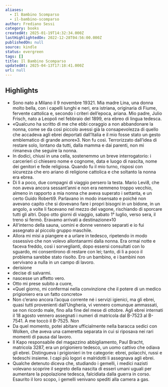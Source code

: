 ```yaml
---
aliases:
  - Il Bambino Scomparso
  - il-bambino-scomparso
author: Frediano Sessi
category: books
createdAt: 2025-01-19T14:32:34.000Z
lastHighlightedOn: 2022-12-28T04:56:00.000Z
publishedOn: null
source: kindle
status: evergreen
tags: []
title: Il Bambino Scomparso
updatedAt: 2025-04-13T17:18:41.000Z
url: null
---
```

## Highlights

- Sono nato a Milano il 9 novembre 19321. Mia madre Lina, una donna molto bella, con i capelli lunghi e neri, era istriana, originaria di Fiume, fervente cattolica e, secondo i criteri dell’epoca, ariana. Mio padre, Julio Frisch, nato a Leopoli nel febbraio del 1899, era ebreo di lingua tedesca.
- «Qualcuno ha scritto di me che ebbi coraggio a non abbandonare la nonna, come se da così piccolo avessi già la consapevolezza di quello che accadeva agli ebrei deportati dall’Italia e il mio fosse stato un gesto emblematico di grande amore»3. Non fu così. Terrorizzato dall’idea di restare solo, lontano da tutti, dalla mamma e dai parenti, non mi rimaneva che seguire la nonna.
- In dodici, chiusi in una cella, sostenemmo un breve interrogatorio: i carcerieri ci chiesero nome e cognome, data e luogo di nascita, nome dei genitori e fede religiosa. Quando fu il mio turno, risposi con sicurezza che ero ariano di religione cattolica e che soltanto la nonna era ebrea.
- Di lì a poco, due compagni di viaggio persero la testa. Mario Levi8, che non aveva ancora sessant’anni e non era nemmeno troppo vecchio, almeno in rapporto a mia nonna che aveva superato i settanta, e un certo Guido Roberti9. Parlavano in modo insensato e poiché non avevano capito che si dovevano fare i propri bisogni in un bidone, in un angolo, a volte li facevano nel mezzo del vagone, rischiando di sporcare tutti gli altri. Dopo otto giorni di viaggio, sabato 1° luglio, verso sera, il treno si fermò. Eravamo arrivati a destinazione»10
- All’interno della sauna, uomini e donne vennero separati e io fui assegnato al piccolo gruppo maschile.
- Allora mi misi a piangere e a urlare in tedesco, ripetendo in modo ossessivo che non volevo allontanarmi dalla nonna. Era ormai notte e faceva freddo, così i sorveglianti, dopo essersi consultati con lo sguardo, mi consentirono di restare con lei; tanto, di lì a poco il problema sarebbe stato risolto. Ero un bambino, e i bambini non servivano a nulla in un campo di lavoro.
- derisione
- decise di salvarmi.
- nascesse un affetto vero.
- Otto mi prese subito a cuore,
- «Quel giorno, mi confermai nella convinzione che il potere di un medico prigioniero era un fatto concreto»
- Non c’erano ancora l’acqua corrente né i servizi igienici, ma gli ebrei, quasi tutti provenienti dall’Ungheria, vi vennero comunque ammassati, se non ricordo male, fino alla fine del mese di ottobre. Agli ebrei internati il 18 agosto vennero assegnati i numeri di matricola dal B-7523 al B-7541. A me toccò il B-7525. Non
- Da quel momento, potei abitare ufficialmente nella baracca sedici con Wolken, che aveva una cameretta separata in cui si riposava nei rari momenti di pausa dal lavoro.
- Il Kapo responsabile del magazzino abbigliamento, Paul Bracht, matricola 3287, era un prigioniero tedesco, un uomo cattivo che odiava gli ebrei. Distingueva i prigionieri in tre categorie: ebrei, polacchi, russi e tedeschi insieme. I capi più logori e malridotti li assegnava agli ebrei.
- Qualche detenuto diceva che, studiando i gemelli, i medici nazisti volevano scoprire il segreto della nascita di esseri umani uguali per aumentare la popolazione tedesca, falcidiata dalla guerra in corso. Esaurito il loro scopo, i gemelli venivano spediti alla camera a gas.
